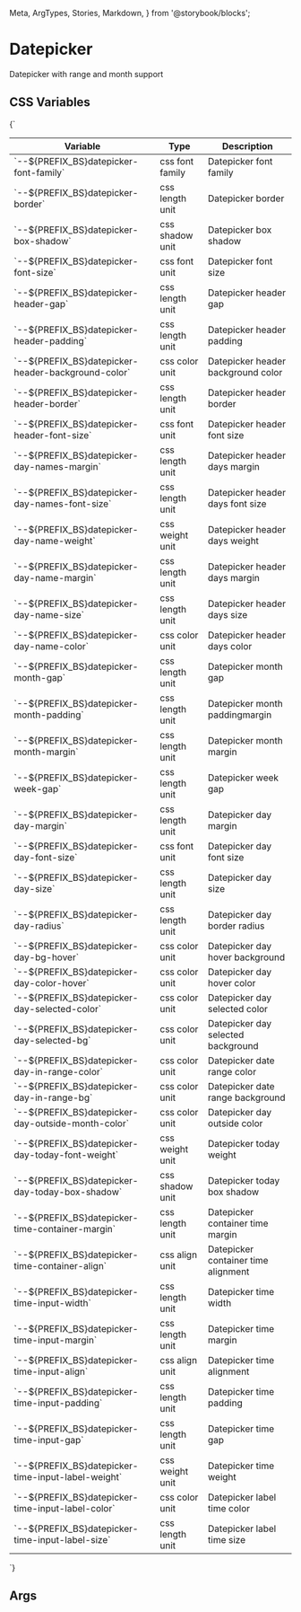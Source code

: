   Meta,
  ArgTypes,
  Stories,
  Markdown,
} from '@storybook/blocks';


# Datepicker

Datepicker with range and month support

## CSS Variables
<Markdown>
  {`

  | Variable                                                      | Type             | Description                          |
  |---------------------------------------------------------------|------------------|--------------------------------------|
  | \`--${PREFIX_BS}datepicker-font-family\`                    | css font family  | Datepicker font family               |
  | \`--${PREFIX_BS}datepicker-border\`                         | css length unit  | Datepicker border                    |
  | \`--${PREFIX_BS}datepicker-box-shadow\`                     | css shadow unit  | Datepicker box shadow                |
  | \`--${PREFIX_BS}datepicker-font-size\`                      | css font unit    | Datepicker font size                 |
  | \`--${PREFIX_BS}datepicker-header-gap\`                     | css length unit  | Datepicker header gap                |
  | \`--${PREFIX_BS}datepicker-header-padding\`                 | css length unit  | Datepicker header padding            |
  | \`--${PREFIX_BS}datepicker-header-background-color\`        | css color unit   | Datepicker header background color   |
  | \`--${PREFIX_BS}datepicker-header-border\`                  | css length unit  | Datepicker header border             |
  | \`--${PREFIX_BS}datepicker-header-font-size\`               | css font unit    | Datepicker header font size          |
  | \`--${PREFIX_BS}datepicker-day-names-margin\`               | css length unit  | Datepicker header days margin        |
  | \`--${PREFIX_BS}datepicker-day-names-font-size\`            | css length unit  | Datepicker header days font size     |
  | \`--${PREFIX_BS}datepicker-day-name-weight\`                | css weight unit  | Datepicker header days weight        |
  | \`--${PREFIX_BS}datepicker-day-name-margin\`                | css length unit  | Datepicker header days margin        |
  | \`--${PREFIX_BS}datepicker-day-name-size\`                  | css length unit  | Datepicker header days size          |
  | \`--${PREFIX_BS}datepicker-day-name-color\`                 | css color unit   | Datepicker header days color         |
  | \`--${PREFIX_BS}datepicker-month-gap\`                      | css length unit  | Datepicker month gap                 |
  | \`--${PREFIX_BS}datepicker-month-padding\`                  | css length unit  | Datepicker month paddingmargin       |
  | \`--${PREFIX_BS}datepicker-month-margin\`                   | css length unit  | Datepicker month margin              |
  | \`--${PREFIX_BS}datepicker-week-gap\`                       | css length unit  | Datepicker week gap                  |
  | \`--${PREFIX_BS}datepicker-day-margin\`                     | css length unit  | Datepicker day margin                |
  | \`--${PREFIX_BS}datepicker-day-font-size\`                  | css font unit    | Datepicker day font size             |
  | \`--${PREFIX_BS}datepicker-day-size\`                       | css length unit  | Datepicker day size                  |
  | \`--${PREFIX_BS}datepicker-day-radius\`                     | css length unit  | Datepicker day border radius         |
  | \`--${PREFIX_BS}datepicker-day-bg-hover\`                   | css color unit   | Datepicker day hover background      |
  | \`--${PREFIX_BS}datepicker-day-color-hover\`                | css color unit   | Datepicker day hover color           |
  | \`--${PREFIX_BS}datepicker-day-selected-color\`             | css color unit   | Datepicker day selected color        |
  | \`--${PREFIX_BS}datepicker-day-selected-bg\`                | css color unit   | Datepicker day selected background   |
  | \`--${PREFIX_BS}datepicker-day-in-range-color\`             | css color unit   | Datepicker date range color          |
  | \`--${PREFIX_BS}datepicker-day-in-range-bg\`                | css color unit   | Datepicker date range background     |
  | \`--${PREFIX_BS}datepicker-day-outside-month-color\`        | css color unit   | Datepicker day outside color         |
  | \`--${PREFIX_BS}datepicker-day-today-font-weight\`          | css weight unit  | Datepicker today weight              |
  | \`--${PREFIX_BS}datepicker-day-today-box-shadow\`           | css shadow unit  | Datepicker today box shadow          |
  | \`--${PREFIX_BS}datepicker-time-container-margin\`          | css length unit  | Datepicker container time margin     |
  | \`--${PREFIX_BS}datepicker-time-container-align\`           | css align unit   | Datepicker container time alignment  |
  | \`--${PREFIX_BS}datepicker-time-input-width\`               | css length unit  | Datepicker time width                |
  | \`--${PREFIX_BS}datepicker-time-input-margin\`              | css length unit  | Datepicker time margin               |
  | \`--${PREFIX_BS}datepicker-time-input-align\`               | css align unit   | Datepicker time alignment            |
  | \`--${PREFIX_BS}datepicker-time-input-padding\`             | css length unit  | Datepicker time padding              |
  | \`--${PREFIX_BS}datepicker-time-input-gap\`                 | css length unit  | Datepicker time gap                  |
  | \`--${PREFIX_BS}datepicker-time-input-label-weight\`        | css weight unit  | Datepicker time weight               |
  | \`--${PREFIX_BS}datepicker-time-input-label-color\`         | css color unit   | Datepicker label time color          |
  | \`--${PREFIX_BS}datepicker-time-input-label-size\`          | css length unit  | Datepicker label time size           |

  `}
</Markdown>

## Args
<Meta of={DDatePickerStories} />

<ArgTypes of={DDatePickerStories} />

<Stories />
